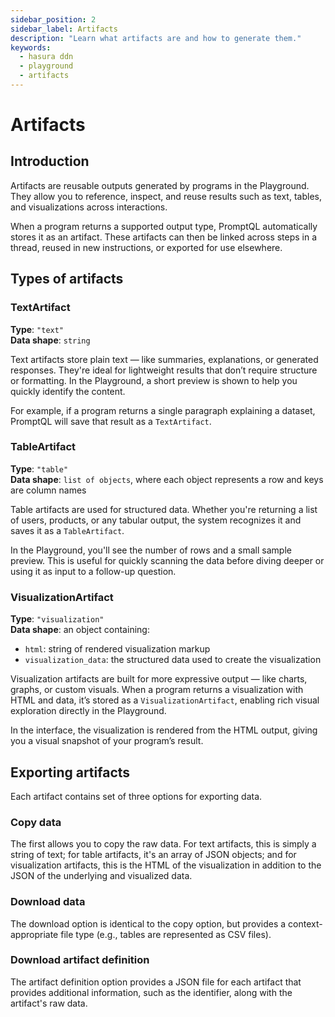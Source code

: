 ```yaml
---
sidebar_position: 2
sidebar_label: Artifacts
description: "Learn what artifacts are and how to generate them."
keywords:
  - hasura ddn
  - playground
  - artifacts
---
```



# Artifacts

## Introduction

Artifacts are reusable outputs generated by programs in the Playground. They allow you to reference, inspect, and reuse
results such as text, tables, and visualizations across interactions.

When a program returns a supported output type, PromptQL automatically stores it as an artifact. These artifacts can
then be linked across steps in a thread, reused in new instructions, or exported for use elsewhere.

## Types of artifacts

### TextArtifact

**Type**: `"text"`  
**Data shape**: `string`

Text artifacts store plain text — like summaries, explanations, or generated responses. They're ideal for lightweight
results that don’t require structure or formatting. In the Playground, a short preview is shown to help you quickly
identify the content.

For example, if a program returns a single paragraph explaining a dataset, PromptQL will save that result as a
`TextArtifact`.

<Thumbnail alt="Text artifact in the Playground" src="/img/promptql-playground/textartifact.png" />

### TableArtifact

**Type**: `"table"`  
**Data shape**: `list of objects`, where each object represents a row and keys are column names

Table artifacts are used for structured data. Whether you're returning a list of users, products, or any tabular output,
the system recognizes it and saves it as a `TableArtifact`.

In the Playground, you'll see the number of rows and a small sample preview. This is useful for quickly scanning the
data before diving deeper or using it as input to a follow-up question.

<Thumbnail alt="Table artifact in the Playground" src="/img/promptql-playground/tableartifact.png" />

### VisualizationArtifact

**Type**: `"visualization"`  
**Data shape**: an object containing:

- `html`: string of rendered visualization markup
- `visualization_data`: the structured data used to create the visualization

Visualization artifacts are built for more expressive output — like charts, graphs, or custom visuals. When a program
returns a visualization with HTML and data, it’s stored as a `VisualizationArtifact`, enabling rich visual exploration
directly in the Playground.

In the interface, the visualization is rendered from the HTML output, giving you a visual snapshot of your program’s
result.

<Thumbnail alt="Visualization artifact in the Playground" src="/img/promptql-playground/visualizationartifact.png" />

## Exporting artifacts

Each artifact contains set of three options for exporting data.

### Copy data

The first allows you to copy the raw data. For text artifacts, this is simply a string of text; for table artifacts,
it's an array of JSON objects; and for visualization artifacts, this is the HTML of the visualization in addition to the
JSON of the underlying and visualized data.

### Download data

The download option is identical to the copy option, but provides a context-appropriate file type (e.g., tables are
represented as CSV files).

### Download artifact definition

The artifact definition option provides a JSON file for each artifact that provides additional information, such as the
identifier, along with the artifact's raw data.
